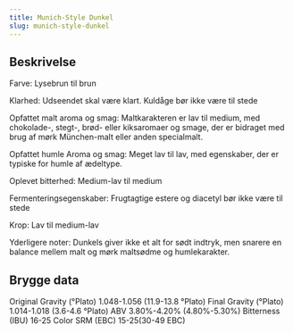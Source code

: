```yaml
---
title: Munich-Style Dunkel
slug: munich-style-dunkel
---
```


## Beskrivelse
Farve: Lysebrun til brun

Klarhed: Udseendet skal være klart. Kuldåge bør ikke være til stede

Opfattet malt aroma og smag: Maltkarakteren er lav til medium, med chokolade-, stegt-, brød- eller kiksaromaer og smage, der er bidraget med brug af mørk München-malt eller anden specialmalt.

Opfattet humle Aroma og smag: Meget lav til lav, med egenskaber, der er typiske for humle af ædeltype.

Oplevet bitterhed: Medium-lav til medium

Fermenteringsegenskaber: Frugtagtige estere og diacetyl bør ikke være til stede

Krop: Lav til medium-lav

Yderligere noter: Dunkels giver ikke et alt for sødt indtryk, men snarere en balance mellem malt og mørk maltsødme og humlekarakter.



## Brygge data
Original Gravity (°Plato) 1.048-1.056 (11.9-13.8 °Plato)
Final Gravity  (°Plato) 1.014-1.018 (3.6-4.6 °Plato)
ABV 3.80%-4.20% (4.80%-5.30%)
Bitterness (IBU) 16-25
Color SRM (EBC) 15-25(30-49 EBC)					

